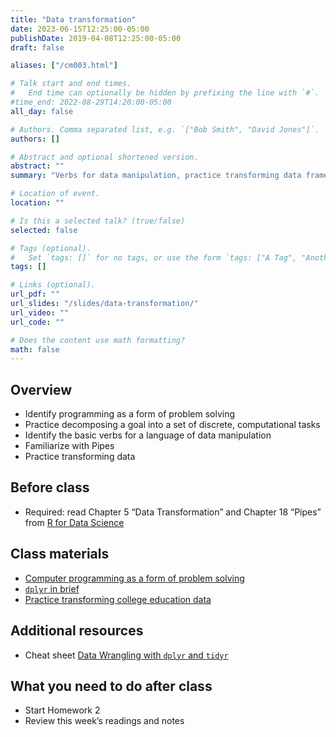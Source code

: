 ```yaml
---
title: "Data transformation"
date: 2023-06-15T12:25:00-05:00
publishDate: 2019-04-08T12:25:00-05:00
draft: false

aliases: ["/cm003.html"]

# Talk start and end times.
#   End time can optionally be hidden by prefixing the line with `#`.
#time_end: 2022-08-29T14:20:00-05:00
all_day: false

# Authors. Comma separated list, e.g. `["Bob Smith", "David Jones"]`.
authors: []

# Abstract and optional shortened version.
abstract: ""
summary: "Verbs for data manipulation, practice transforming data frames using dplyr, and intro to pipes."

# Location of event.
location: ""

# Is this a selected talk? (true/false)
selected: false

# Tags (optional).
#   Set `tags: []` for no tags, or use the form `tags: ["A Tag", "Another Tag"]` for one or more tags.
tags: []

# Links (optional).
url_pdf: ""
url_slides: "/slides/data-transformation/"
url_video: ""
url_code: ""

# Does the content use math formatting?
math: false
---
```




## Overview

* Identify  programming as a form of problem solving
* Practice decomposing a goal into a set of discrete, computational tasks
* Identify the basic verbs for a language of data manipulation
* Familiarize with Pipes
* Practice transforming data


## Before class

* Required: read Chapter 5 "Data Transformation" and Chapter 18 "Pipes" from [R for Data Science](http://r4ds.had.co.nz/)


## Class materials

* [Computer programming as a form of problem solving](/notes/problem-solving/)
* [`dplyr` in brief](/notes/dplyr/)
* [Practice transforming college education data](/notes/transform-college/)

<!--
* see also: [Pipes in R](/notes/pipes/) taken from "Functions" lecture of Oct 25
-->


## Additional resources

* Cheat sheet [Data Wrangling with `dplyr` and `tidyr`](https://www.rstudio.com/wp-content/uploads/2015/02/data-wrangling-cheatsheet.pdf)


## What you need to do after class

* Start Homework 2
* Review this week's readings and notes

<!--
* Complete your peer evaluations for homework 01. Review the following:
    * [General Homework Rubric](/faq/homework-evaluations/)
    * [Performing peer review](/faq/peer-evaluations/)
    * To find which peers you will evaluate:
        * Navigate to the [course organization page on GitHub](https://github.coecis.cornell.edu/cis-fa22)
        * Find the `hw01` repos you can see that are not your own repo
        * Open the repos and find the pull request. You can then initiate a [code review](https://github.com/features/code-review) to leave detailed feedback.
-->
